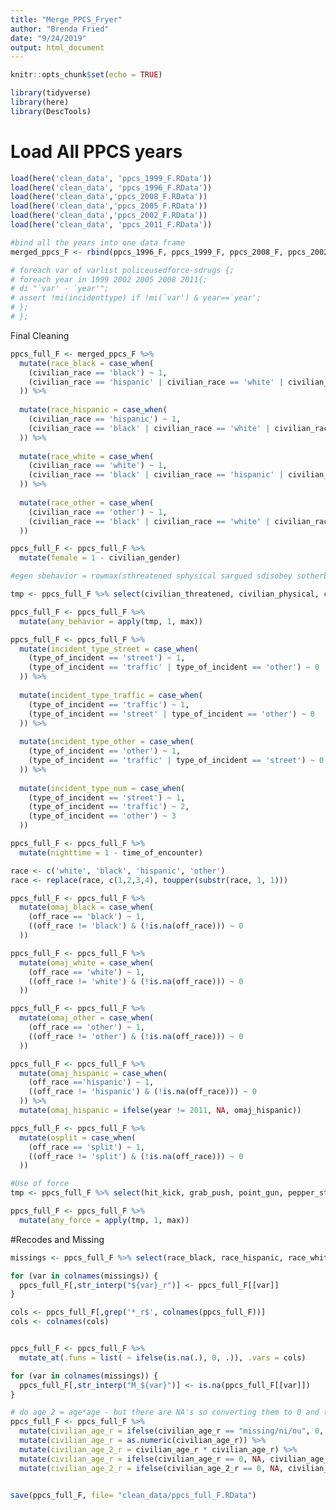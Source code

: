 ```yaml
---
title: "Merge_PPCS_Fryer"
author: "Brenda Fried"
date: "9/24/2019"
output: html_document
---
```


```r
knitr::opts_chunk$set(echo = TRUE)
```

```r
library(tidyverse)
library(here)
library(DescTools)
```

# Load All PPCS years
```r
load(here('clean_data', 'ppcs_1999_F.RData'))
load(here('clean_data', 'ppcs_1996_F.RData'))
load(here('clean_data','ppcs_2008_F.RData'))
load(here('clean_data','ppcs_2005_F.RData'))
load(here('clean_data','ppcs_2002_F.RData'))
load(here('clean_data', 'ppcs_2011_F.RData'))
```


```r
#bind all the years into one data frame
merged_ppcs_F <- rbind(ppcs_1996_F, ppcs_1999_F, ppcs_2008_F, ppcs_2002_F, ppcs_2005_F, ppcs_2011_F)
```

```r
# foreach var of varlist policeusedforce-sdrugs {;
# foreach year in 1999 2002 2005 2008 2011{;
# di "`var' - `year'";
# assert !mi(incidenttype) if !mi(`var') & year==`year';
# };
# };

```

Final Cleaning
```r
ppcs_full_F <- merged_ppcs_F %>%
  mutate(race_black = case_when(
    (civilian_race == 'black') ~ 1,
    (civilian_race == 'hispanic' | civilian_race == 'white' | civilian_race == 'other') ~ 0
  )) %>%
  
  mutate(race_hispanic = case_when(
    (civilian_race == 'hispanic') ~ 1,
    (civilian_race == 'black' | civilian_race == 'white' | civilian_race == 'other') ~ 0
  )) %>%
  
  mutate(race_white = case_when(
    (civilian_race == 'white') ~ 1,
    (civilian_race == 'black' | civilian_race == 'hispanic' | civilian_race == 'other') ~ 0
  )) %>%
  
  mutate(race_other = case_when(
    (civilian_race == 'other') ~ 1,
    (civilian_race == 'black' | civilian_race == 'white' | civilian_race == 'hispanic') ~ 0
  ))
```

```r
ppcs_full_F <- ppcs_full_F %>%
  mutate(female = 1 - civilian_gender)
```

```r
#egen sbehavior = rowmax(sthreatened sphysical sargued sdisobey sotherbehavior sescape sresist scomplained);

tmp <- ppcs_full_F %>% select(civilian_threatened, civilian_physical, civilian_argued, civilian_disobey, civilian_other_behavior, civilian_escape, civilian_resist, civilian_complained)

ppcs_full_F <- ppcs_full_F %>%
  mutate(any_behavior = apply(tmp, 1, max))
```

```r
ppcs_full_F <- ppcs_full_F %>%
  mutate(incident_type_street = case_when(
    (type_of_incident == 'street') ~ 1,
    (type_of_incident == 'traffic' | type_of_incident == 'other') ~ 0
  )) %>%
  
  mutate(incident_type_traffic = case_when(
    (type_of_incident == 'traffic') ~ 1,
    (type_of_incident == 'street' | type_of_incident == 'other') ~ 0
  )) %>%
  
  mutate(incident_type_other = case_when(
    (type_of_incident == 'other') ~ 1,
    (type_of_incident == 'traffic' | type_of_incident == 'street') ~ 0
  )) %>%
  
  mutate(incident_type_num = case_when(
    (type_of_incident == 'street') ~ 1,
    (type_of_incident == 'traffic') ~ 2,
    (type_of_incident == 'other') ~ 3
  )) 
```

```r
ppcs_full_F <- ppcs_full_F %>%
  mutate(nighttime = 1 - time_of_encounter)
```

```r
race <- c('white', 'black', 'hispanic', 'other')
race <- replace(race, c(1,2,3,4), toupper(substr(race, 1, 1)))

ppcs_full_F <- ppcs_full_F %>%
  mutate(omaj_black = case_when(
    (off_race == 'black') ~ 1,
    ((off_race != 'black') & (!is.na(off_race))) ~ 0
  ))

ppcs_full_F <- ppcs_full_F %>%
  mutate(omaj_white = case_when(
    (off_race == 'white') ~ 1,
    ((off_race != 'white') & (!is.na(off_race))) ~ 0
  ))

ppcs_full_F <- ppcs_full_F %>%
  mutate(omaj_other = case_when(
    (off_race == 'other') ~ 1,
    ((off_race != 'other') & (!is.na(off_race))) ~ 0
  ))

ppcs_full_F <- ppcs_full_F %>%
  mutate(omaj_hispanic = case_when(
    (off_race =='hispanic') ~ 1,
    ((off_race != 'hispanic') & (!is.na(off_race))) ~ 0
  )) %>%
  mutate(omaj_hispanic = ifelse(year != 2011, NA, omaj_hispanic))

ppcs_full_F <- ppcs_full_F %>%
  mutate(osplit = case_when(
    (off_race == 'split') ~ 1,
    ((off_race != 'split') & (!is.na(off_race))) ~ 0
  ))

```

```r
#Use of force
tmp <- ppcs_full_F %>% select(hit_kick, grab_push, point_gun, pepper_stun, officer_handcuffed)

ppcs_full_F <- ppcs_full_F %>%
  mutate(any_force = apply(tmp, 1, max))
```


#Recodes and Missing
```r

missings <- ppcs_full_F %>% select(race_black, race_hispanic, race_white, race_other, civilian_gender, female, civilian_age, civilian_employed, civilian_income, population_size, any_behavior, civilian_threatened, civilian_physical, civilian_argued, civilian_disobey, civilian_other_behavior, civilian_escape, civilian_resist, civilian_complained, incident_type_street, incident_type_traffic, incident_type_other, incident_type_num, time_of_encounter, nighttime, omaj_black, omaj_white, omaj_hispanic, omaj_other, osplit, civilian_injured, excessive_force, civilian_searched, civilian_guilty_of_illegal, any_force, police_used_force, hit_kick, grab_push, point_gun, pepper_stun, officer_handcuffed, other_force )

for (var in colnames(missings)) {
  ppcs_full_F[,str_interp("${var}_r")] <- ppcs_full_F[[var]]
}

cols <- ppcs_full_F[,grep('*_r$', colnames(ppcs_full_F))]
cols <- colnames(cols)


ppcs_full_F <- ppcs_full_F %>%
  mutate_at(.funs = list( ~ ifelse(is.na(.), 0, .)), .vars = cols)

for (var in colnames(missings)) {
  ppcs_full_F[,str_interp("M_${var}")] <- is.na(ppcs_full_F[[var]])
}
```

```r
# do age_2 = age*age - but there are NA's so converting them to 0 and then changing back to NA.
ppcs_full_F <- ppcs_full_F %>% 
  mutate(civilian_age_r = ifelse(civilian_age_r == "missing/ni/ou", 0, civilian_age_r)) %>%
  mutate(civilian_age_r = as.numeric(civilian_age_r)) %>%
  mutate(civilian_age_2_r = civilian_age_r * civilian_age_r) %>%
  mutate(civilian_age_r = ifelse(civilian_age_r == 0, NA, civilian_age_r)) %>%
  mutate(civilian_age_2_r = ifelse(civilian_age_2_r == 0, NA, civilian_age_2_r))
  
```

```r
save(ppcs_full_F, file= "clean_data/ppcs_full_F.RData")
```

